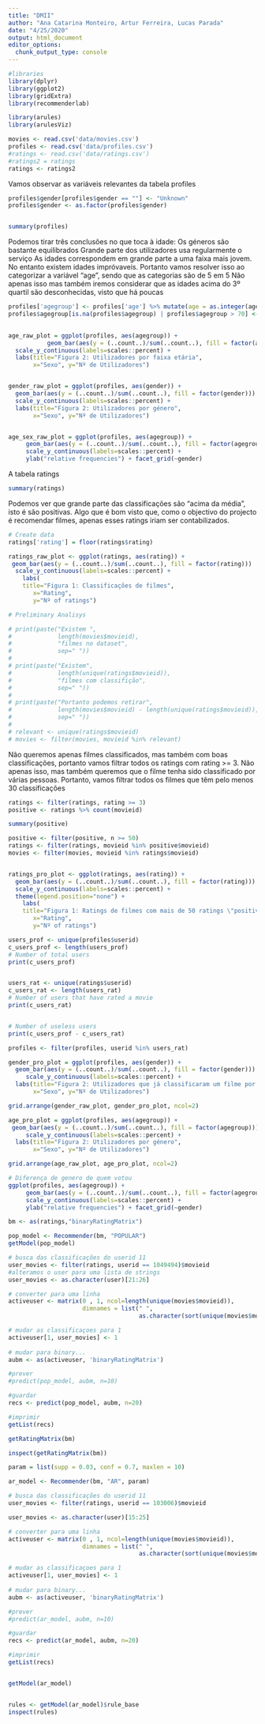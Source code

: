 ---
title: "DMII"
author: "Ana Catarina Monteiro, Artur Ferreira, Lucas Parada"
date: "4/25/2020"
output: html_document
editor_options: 
  chunk_output_type: console
---

```{r 1, echo=FALSE}
#libraries  
library(dplyr)
library(ggplot2)
library(gridExtra)
library(recommenderlab)

library(arules)
library(arulesViz)
```


```{r 2}
movies <- read.csv('data/movies.csv')
profiles <- read.csv('data/profiles.csv')
#ratings <- read.csv('data/ratings.csv') 
#ratings2 = ratings
ratings <- ratings2
```

Vamos observar as variáveis relevantes da tabela profiles

```{r 3}
profiles$gender[profiles$gender == ""] <- "Unknown"
profiles$gender <- as.factor(profiles$gender)


summary(profiles)
```

Podemos tirar três conclusões no que toca à idade:
  Os géneros são bastante equilibrados
  Grande parte dos utilizadores usa regularmente o serviço
  As idades correspondem em grande parte a uma faixa mais jovem. 
No entanto existem idades impróvaveis.
Portanto vamos resolver isso ao categorizar a variável "age", sendo que as categorias são de 5 em 5
Não apenas isso mas também iremos considerar que as idades acima do 3º quartil 
são desconhecidas, visto que há poucas

```{r 4}

profiles['agegroup'] <- profiles['age'] %>% mutate(age = as.integer(age/5)*5)
profiles$agegroup[is.na(profiles$agegroup) | profiles$agegroup > 70] <- 0
                                                              

age_raw_plot = ggplot(profiles, aes(agegroup)) + 
           geom_bar(aes(y = (..count..)/sum(..count..), fill = factor(agegroup))) +
  scale_y_continuous(labels=scales::percent) +
  labs(title="Figura 2: Utilizadores por faixa etária",
       x="Sexo", y="Nº de Utilizadores")


gender_raw_plot = ggplot(profiles, aes(gender)) + 
  geom_bar(aes(y = (..count..)/sum(..count..), fill = factor(gender))) +
  scale_y_continuous(labels=scales::percent) +
  labs(title="Figura 2: Utilizadores por género",
       x="Sexo", y="Nº de Utilizadores")


age_sex_raw_plot = ggplot(profiles, aes(agegroup)) + 
     geom_bar(aes(y = (..count..)/sum(..count..), fill = factor(agegroup)))  + 
     scale_y_continuous(labels=scales::percent) +
     ylab("relative frequencies") + facet_grid(~gender)
```

A tabela ratings

```{r 5, echo=TRUE}
summary(ratings)
```

Podemos ver que grande parte das classificações são "acima da média", isto é são positivas. 
Algo que é bom visto que, como o objectivo do projecto é recomendar filmes, apenas esses ratings iriam ser contabilizados.


```{r save_ratings}
# Create data
ratings['rating'] = floor(ratings$rating)

ratings_raw_plot <- ggplot(ratings, aes(rating)) + 
 geom_bar(aes(y = (..count..)/sum(..count..), fill = factor(rating)))  + 
  scale_y_continuous(labels=scales::percent) +
    labs(
    title="Figura 1: Classificações de filmes",
       x="Rating",
       y="Nº of ratings")
```


```{r tacalado}
# Preliminary Analisys

# print(paste("Existem ",
#             length(movies$movieid),
#             "filmes no dataset",
#             sep=" "))
# 
# print(paste("Existem",
#             length(unique(ratings$movieid)),
#             "filmes com classifição",
#             sep=" "))
# 
# print(paste("Portanto podemos retirar",
#             length(movies$movieid) - length(unique(ratings$movieid)),
#             sep=" "))
# 
# relevant <- unique(ratings$movieid)
# movies <- filter(movies, movieid %in% relevant)

```



Não queremos apenas filmes classificados,
mas também com boas classificações,
portanto vamos filtrar todos os ratings com
rating >= 3.
Não apenas isso, mas também queremos que o filme tenha
sido classificado por várias pessoas. Portanto,
vamos filtrar todos os filmes que têm pelo menos 30 classificações

```{r 6}
ratings <- filter(ratings, rating >= 3)
positive <- ratings %>% count(movieid)

summary(positive)

positive <- filter(positive, n >= 50)
ratings <- filter(ratings, movieid %in% positive$movieid)
movies <- filter(movies, movieid %in% ratings$movieid)


ratings_pro_plot <- ggplot(ratings, aes(rating)) + 
  geom_bar(aes(y = (..count..)/sum(..count..), fill = factor(rating)))  + 
  scale_y_continuous(labels=scales::percent) +
  theme(legend.position="none") +
    labs(
    title="Figura 1: Ratings de filmes com mais de 50 ratings \"positivos\"",
       x="Rating",
       y="Nº of ratings")
```


```{r 8}

users_prof <- unique(profiles$userid)
c_users_prof <- length(users_prof)
# Number of total users
print(c_users_prof)


users_rat <- unique(ratings$userid)
c_users_rat <- length(users_rat)
# Number of users that have rated a movie
print(c_users_rat)


# Number of useless users
print(c_users_prof - c_users_rat)

profiles <- filter(profiles, userid %in% users_rat)

```


```{r 9}

gender_pro_plot = ggplot(profiles, aes(gender)) + 
  geom_bar(aes(y = (..count..)/sum(..count..), fill = factor(gender)))  + 
     scale_y_continuous(labels=scales::percent) +
  labs(title="Figura 2: Utilizadores que já classificaram um filme por género",
       x="Sexo", y="Nº de Utilizadores") 

grid.arrange(gender_raw_plot, gender_pro_plot, ncol=2)
```


```{r 10}

age_pro_plot = ggplot(profiles, aes(agegroup)) + 
 geom_bar(aes(y = (..count..)/sum(..count..), fill = factor(agegroup)))  + 
     scale_y_continuous(labels=scales::percent) +
  labs(title="Figura 2: Utilizadores por género",
       x="Sexo", y="Nº de Utilizadores")

grid.arrange(age_raw_plot, age_pro_plot, ncol=2)
```

```{r 11}
# Diferença de genero de quem votou
ggplot(profiles, aes(agegroup)) + 
     geom_bar(aes(y = (..count..)/sum(..count..), fill = factor(agegroup)))  + 
     scale_y_continuous(labels=scales::percent) +
     ylab("relative frequencies") + facet_grid(~gender)
```


```{r}
bm <- as(ratings,"binaryRatingMatrix")

```

```{r}
pop_model <- Recommender(bm, "POPULAR")
getModel(pop_model)

```



```{r}

# busca das classificações do userid 11
user_movies <- filter(ratings, userid == 1049494)$movieid
#alteramos o user para uma lista de strings
user_movies <- as.character(user)[21:26]

# converter para uma linha
activeuser <- matrix(0 , 1, ncol=length(unique(movies$movieid)), 
                     dimnames = list(" ",
                                     as.character(sort(unique(movies$movieid)))))

# mudar as classificaçoes para 1
activeuser[1, user_movies] <- 1
 
# mudar para binary...
aubm <- as(activeuser, 'binaryRatingMatrix')

#prever
#predict(pop_model, aubm, n=10)

#guardar
recs <- predict(pop_model, aubm, n=20)

#imprimir
getList(recs)
```

```{r}
getRatingMatrix(bm)

inspect(getRatingMatrix(bm))


```



```{r}

param = list(supp = 0.03, conf = 0.7, maxlen = 10)

ar_model <- Recommender(bm, "AR", param)


```

```{r}
# busca das classificações do userid 11
user_movies <- filter(ratings, userid == 103006)$movieid

user_movies <- as.character(user)[15:25]

# converter para uma linha
activeuser <- matrix(0 , 1, ncol=length(unique(movies$movieid)), 
                     dimnames = list(" ",
                                     as.character(sort(unique(movies$movieid)))))

# mudar as classificaçoes para 1
activeuser[1, user_movies] <- 1
 
# mudar para binary...
aubm <- as(activeuser, 'binaryRatingMatrix')

#prever
#predict(ar_model, aubm, n=10)

#guardar
recs <- predict(ar_model, aubm, n=20)

#imprimir
getList(recs)


getModel(ar_model)



```


```{r}
rules <- getModel(ar_model)$rule_base
inspect(rules)

```
























